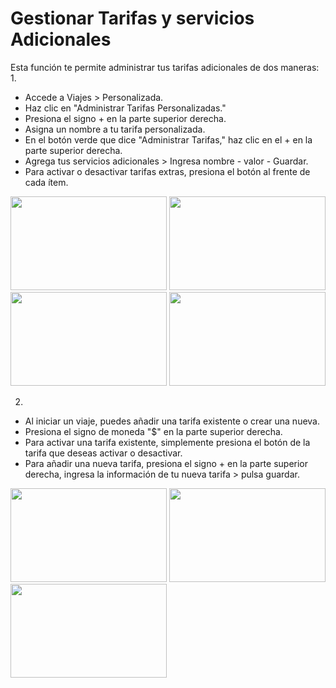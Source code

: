 # Gestionar Tarifas y servicios  Adicionales

Esta función te permite administrar tus tarifas adicionales de dos maneras:
1.
* Accede a Viajes > Personalizada.
* Haz clic en "Administrar Tarifas Personalizadas."
* Presiona el signo + en la parte superior derecha.
* Asigna un nombre a tu tarifa personalizada.
* En el botón verde que dice "Administrar Tarifas," haz clic en el + en la parte superior derecha.
* Agrega tus servicios adicionales > Ingresa nombre - valor - Guardar.
* Para activar o desactivar tarifas extras, presiona el botón al frente de cada ítem.

<img height="150" src="https://www.meterapp.co/custom_fees/Screenshot_1701277862.png" width="250"/>
<img height="150" src="https://www.meterapp.co/custom_fees/Screenshot_1701277866.png" width="250"/>
<img height="150" src="https://www.meterapp.co/custom_fees/Screenshot_1701277869.png" width="250"/>
<img height="150" src="https://www.meterapp.co/custom_fees/Screenshot_1701277885.png" width="250"/>

2. 
* Al iniciar un viaje, puedes añadir una tarifa existente o crear una nueva.
* Presiona el signo de moneda "$" en la parte superior derecha.
* Para activar una tarifa existente, simplemente presiona el botón de la tarifa que deseas activar o desactivar.
* Para añadir una nueva tarifa, presiona el signo + en la parte superior derecha, ingresa la información de tu nueva tarifa > pulsa guardar.

<img height="150" src="https://www.meterapp.co/custom_fees/Screenshot_1701279253.png" width="250"/>
<img height="150" src="https://www.meterapp.co/custom_fees/Screenshot_1701279258.png" width="250"/>
<img height="150" src="https://www.meterapp.co/custom_fees/Screenshot_1701279263.png" width="250"/>
